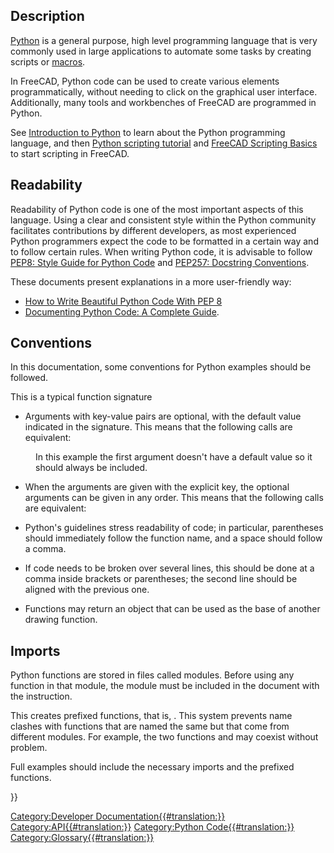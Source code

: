 <languages/>
{{TOCright}}

== Description ==

[https://www.python.org Python] is a general purpose, high level programming language that is very commonly used in large applications to automate some tasks by creating scripts or [[macros|macros]].

In FreeCAD, Python code can be used to create various elements programmatically, without needing to click on the graphical user interface. Additionally, many tools and workbenches of FreeCAD are programmed in Python.

See [[Introduction to Python|Introduction to Python]] to learn about the Python programming language, and then [[Python scripting tutorial|Python scripting tutorial]] and [[FreeCAD Scripting Basics|FreeCAD Scripting Basics]] to start scripting in FreeCAD.

== Readability ==

Readability of Python code is one of the most important aspects of this language. Using a clear and consistent style within the Python community facilitates contributions by different developers, as most experienced Python programmers expect the code to be formatted in a certain way and to follow certain rules. When writing Python code, it is advisable to follow [https://www.python.org/dev/peps/pep-0008/ PEP8: Style Guide for Python Code] and [https://www.python.org/dev/peps/pep-0257/ PEP257: Docstring Conventions].

These documents present explanations in a more user-friendly way:
* [https://realpython.com/python-pep8/ How to Write Beautiful Python Code With PEP 8]
* [https://realpython.com/documenting-python-code/ Documenting Python Code: A Complete Guide].

== Conventions ==
In this documentation, some conventions for Python examples should be followed.

This is a typical function signature

{{Code|code=
Wire = make_wire(pointslist, closed=False, placement=None, face=None, support=None)
}}

* Arguments with key-value pairs are optional, with the default value indicated in the signature. This means that the following calls are equivalent:

{{Code|code=
Wire = make_wire(pointslist, False, None, None, None)
Wire = make_wire(pointslist, False, None, None)
Wire = make_wire(pointslist, False, None)
Wire = make_wire(pointslist, False)
Wire = make_wire(pointslist)
}}

: In this example the first argument doesn't have a default value so it should always be included.

* When the arguments are given with the explicit key, the optional arguments can be given in any order. This means that the following calls are equivalent:
{{Code|code=
Wire = make_wire(pointslist, closed=False, placement=None, face=None)
Wire = make_wire(pointslist, closed=False, face=None, placement=None)
Wire = make_wire(pointslist, placement=None, closed=False, face=None)
Wire = make_wire(pointslist, support=None, closed=False, placement=None, face=None)
}}

* Python's guidelines stress readability of code; in particular, parentheses should immediately follow the function name, and a space should follow a comma.

{{Code|code=
p1 = Vector(0, 0, 0)
p2 = Vector(1, 1, 0)
p3 = Vector(2, 0, 0)
Wire = make_wire([p1, p2, p3], closed=True)
}}

* If code needs to be broken over several lines, this should be done at a comma inside brackets or parentheses; the second line should be aligned with the previous one.

{{Code|code=
a_list = [1, 2, 3,
          2, 4, 5]

Wire = make_wire(pointslist,
                False, None,
                None, None)
}}

* Functions may return an object that can be used as the base of another drawing function.
{{Code|code=
Wire = make_wire(pointslist, closed=True, face=True)
Window = make_window(Wire, name="Big window")
}}

== Imports ==

Python functions are stored in files called modules. Before using any function in that module, the module must be included in the document with the {{incode|import}} instruction.

This creates prefixed functions, that is, {{incode|module.function()}}. This system prevents name clashes with functions that are named the same but that come from different modules.
For example, the two functions {{incode|Arch.make_window()}} and {{incode|myModule.make_window()}} may coexist without problem.

Full examples should include the necessary imports and the prefixed functions.

{{Code|code=
import FreeCAD as App
import Draft

p1 = App.Vector(0, 0, 0)
p2 = App.Vector(1, 1, 0)
p3 = App.Vector(2, 0, 0)
Wire = Draft.make_wire([p1, p2, p3], closed=True)
}}

{{Code|code=
import FreeCAD as App
import Draft
import Arch

p1 = App.Vector(0, 0, 0)
p2 = App.Vector(1, 0, 0)
p3 = App.Vector(1, 1, 0)
p4 = App.Vector(0, 2, 0)
pointslist = [p1, p2, p3, p4]

Wire = Draft.make_wire(pointslist, closed=True, face=True)
Structure = Arch.make_structure(Wire, name="Big pillar")
}}

{{Powerdocnavi{{#translation:}}}}
[[Category:Developer Documentation{{#translation:}}]]
[[Category:API{{#translation:}}]]
[[Category:Python Code{{#translation:}}]]
[[Category:Glossary{{#translation:}}]]